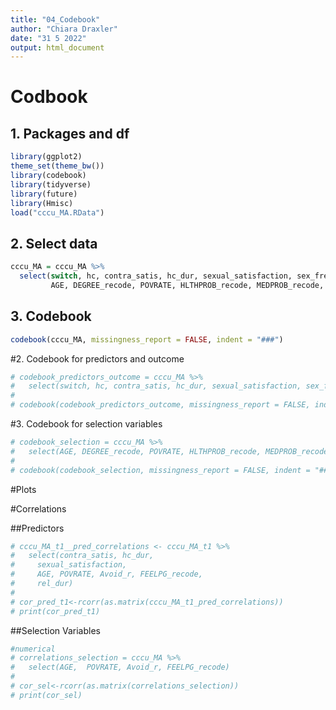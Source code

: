```yaml
---
title: "04_Codebook"
author: "Chiara Draxler"
date: "31 5 2022"
output: html_document
---
```


# Codbook {.tabset}
## 1. Packages and df
```r
library(ggplot2)
theme_set(theme_bw())
library(codebook)
library(tidyverse)
library(future)
library(Hmisc)
load("cccu_MA.RData")
```

## 2. Select data
```r
cccu_MA = cccu_MA %>%
  select(switch, hc, contra_satis, hc_dur, sexual_satisfaction, sex_freq,
         AGE, DEGREE_recode, POVRATE, HLTHPROB_recode, MEDPROB_recode, GAPINS_recode, TYPEINS_recode, NKIDS_t1, pregnant_between_waves, had_baby_between_waves, Avoid_r, FEELPG_recode, rel_dur_factor)
```

## 3. Codebook
```r
codebook(cccu_MA, missingness_report = FALSE, indent = "###")
```


#2. Codebook for predictors and outcome

```r
# codebook_predictors_outcome = cccu_MA %>%
#   select(switch, hc, contra_satis, hc_dur, sexual_satisfaction, sex_freq)
# 
# codebook(codebook_predictors_outcome, missingness_report = FALSE, indent = "##")
```

#3. Codebook for selection variables
```r
# codebook_selection = cccu_MA %>%
#   select(AGE, DEGREE_recode, POVRATE, HLTHPROB_recode, MEDPROB_recode, GAPINS_recode, TYPEINS_recode, NKIDS_t1, pregnant_between_waves, had_baby_between_waves, Avoid_r, FEELPG_recode, rel_dur_factor)
# 
# codebook(codebook_selection, missingness_report = FALSE, indent = "##")
```

#Plots


#Correlations

##Predictors
```r
# cccu_MA_t1__pred_correlations <- cccu_MA_t1 %>%
#   select(contra_satis, hc_dur,
#     sexual_satisfaction,
#     AGE, POVRATE, Avoid_r, FEELPG_recode,
#     rel_dur)
# 
# cor_pred_t1<-rcorr(as.matrix(cccu_MA_t1_pred_correlations))
# print(cor_pred_t1)

```

##Selection Variables
```r
#numerical
# correlations_selection = cccu_MA %>%
#   select(AGE,  POVRATE, Avoid_r, FEELPG_recode)
# 
# cor_sel<-rcorr(as.matrix(correlations_selection))
# print(cor_sel)

```

